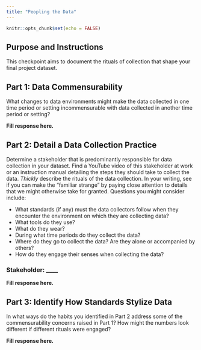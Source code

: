 ```yaml
---
title: "Peopling the Data"
---
```


```r
knitr::opts_chunk$set(echo = FALSE)
```


## Purpose and Instructions

This checkpoint aims to document the rituals of collection that shape your final project dataset. 

## Part 1: Data Commensurability

What changes to data environments might make the data collected in one time period or setting incommensurable with data collected in another time period or setting? 

**Fill response here.**

## Part 2: Detail a Data Collection Practice

Determine a stakeholder that is predominantly responsible for data collection in your dataset. Find a YouTube video of this stakeholder at work or an instruction manual detailing the steps they should take to collect the data. *Thickly* describe the rituals of the data collection. In your writing, see if you can make the "familiar strange" by paying close attention to details that we might otherwise take for granted. Questions you might consider include: 

* What standards (if any) must the data collectors follow when they encounter the environment on which they are collecting data? 
* What tools do they use? 
* What do they wear? 
* During what time periods do they collect the data? 
* Where do they go to collect the data? Are they alone or accompanied by others? 
* How do they engage their senses when collecting the data?

### Stakeholder: ____

**Fill response here.**



## Part 3: Identify How Standards Stylize Data

In what ways do the habits you identified in Part 2 address some of the commensurability concerns raised in Part 1? How might the numbers look different if different rituals were engaged?

**Fill response here.**